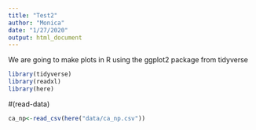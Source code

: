 ```yaml
---
title: "Test2"
author: "Monica"
date: "1/27/2020"
output: html_document
---
```

We are going to make plots in R using the ggplot2 package from tidyverse


```r
library(tidyverse)
library(readxl)
library(here)
```

#(read-data)
```r
ca_np<-read_csv(here("data/ca_np.csv"))
```

